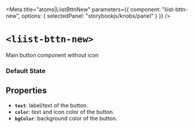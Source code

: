
<Meta
  title="atoms|LiistBttnNew"
  parameters={{
    component: "liist-bttn-new",
    options: { selectedPanel: "storybookjs/knobs/panel" }
  }}
/>

# `<liist-bttn-new>`

Main button component without icon

### Default State
<Preview>
  <liist-bttn-new></liist-bttn-new>
</Preview>

## Properties

- **`text`**: label/text of the button.
- **`color`**: text and icon color of the button.
- **`bgColor`**: background color of the button.
